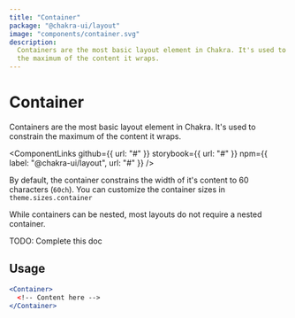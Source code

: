 ```yaml
---
title: "Container"
package: "@chakra-ui/layout"
image: "components/container.svg"
description:
  Containers are the most basic layout element in Chakra. It's used to constrain
  the maximum of the content it wraps.
---
```



# Container

Containers are the most basic layout element in Chakra. It's used to constrain
the maximum of the content it wraps.

<ComponentLinks
  github={{ url: "#" }}
  storybook={{ url: "#" }}
  npm={{ label: "@chakra-ui/layout", url: "#" }}
/>

<carbon-ad></carbon-ad>

By default, the container constrains the width of it's content to 60 characters
(`60ch`). You can customize the container sizes in `theme.sizes.container`

While containers can be nested, most layouts do not require a nested container.

TODO: Complete this doc

## Usage

```jsx live=false
<Container>
  <!-- Content here -->
</Container>
```

